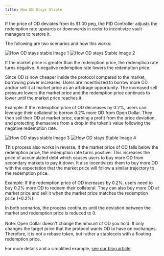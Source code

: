 ```yaml
---
title: How OD Stays Stable
---
```


If the price of OD deviates from its \$1.00 peg, the PID Controller adjusts the redemption rate upwards or downwards in order to incentivize vault managers to restore it.

The following are two scenarios and how this works:

<img src="./img/How OD stays stable Image 1.png" alt="How OD stays stable Image 1" />
<img src="./img/How OD stays Stable Image 2.png" alt="How OD stays Stable Image 2" />

If the market price is greater than the redemption price, the redemption rate turns negative. A negative redemption rate lowers the redemption price.

Since OD is now cheaper inside the protocol compared to the market, borrowing power increases. Users are incentivized to borrow more OD and/or sell it at market price as an arbitrage opportunity. The increased sell pressure lowers the market price and the redemption price continues to lower until the market price reaches it.

Example: If the redemption price of OD decreases by 0.2%, users can leverage their collateral to borrow 0.2% more OD from Open Dollar. They then sell their OD at market price, earning a profit from the price deviation, and protecting themselves from a drop in the token’s value following the negative redemption rate.

<img src="./img/How OD stays stable Image 3.png" alt="How OD stays stable Image 3" />

<img src="./img/How OD stays Stable Image 4.png" alt="How OD stays Stable Image 4" />

This process also works in reverse. If the market price of OD falls below the redemption price, the redemption rate turns positive. This increases the price of accumulated debt which causes users to buy more OD from secondary markets to pay it down. It also incentivizes them to buy more OD with the expectation that the market price will follow a similar trajectory to the redemption price.

Example: If the redemption price of OD increases by 0.2%, users need to buy 0.2% more OD to redeem their collateral. They can also buy more OD at market price and sell it when the market price matches the redemption price (+0.2%).

In both scenarios, the process continues until the deviation between the market and redemption price is reduced to 0.\
\
Note: Open Dollar doesn't change the amount of OD you hold. It only changes the target price that the protocol wants
OD to have on exchanges. Therefore, it is not a rebase token, but rather a stablecoin with a floating redemption price.

For more details and a simplified example, [see our blog article](https://mirror.xyz/0x8a81CEeb0a12998616F1aB932cDbc941F0d539E9/bpgJSu4JIMS3HYspKahU9CK3o6KwgYk7f-e7kVfrPbE).
